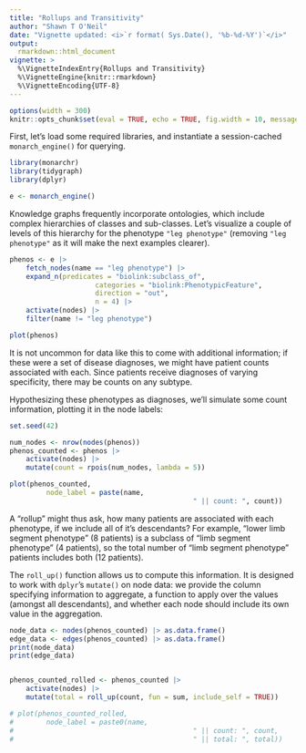 ```yaml
---
title: "Rollups and Transitivity"
author: "Shawn T O'Neil"
date: "Vignette updated: <i>`r format( Sys.Date(), '%b-%d-%Y')`</i>"
output:
  rmarkdown::html_document
vignette: >
  %\VignetteIndexEntry{Rollups and Transitivity}
  %\VignetteEngine{knitr::rmarkdown}
  %\VignetteEncoding{UTF-8}
---
```



```r
options(width = 300)
knitr::opts_chunk$set(eval = TRUE, echo = TRUE, fig.width = 10, message = FALSE, warning = FALSE)
```

First, let's load some required libraries, and instantiate a session-cached `monarch_engine()` for querying.

```r
library(monarchr)
library(tidygraph)
library(dplyr)

e <- monarch_engine()
```


Knowledge graphs frequently incorporate ontologies, which include complex hierarchies 
of classes and sub-classes. Let's visualize a couple of levels of this hierarchy for the phenotype `"leg phenotype"`
(removing `"leg phenotype"` as it will make the next examples clearer).


```r
phenos <- e |>
	fetch_nodes(name == "leg phenotype") |>
	expand_n(predicates = "biolink:subclass_of", 
					 categories = "biolink:PhenotypicFeature", 
					 direction = "out", 
					 n = 4) |>
	activate(nodes) |>
	filter(name != "leg phenotype")

plot(phenos)
```
It is not uncommon for data like this to come with additional information; if these were a set of disease diagnoses, 
we might have patient counts associated with each. Since patients receive diagnoses of varying specificity, 
there may be counts on any subtype.

Hypothesizing these phenotypes as diagnoses, we'll simulate some
count information, plotting it in the node labels:

```r
set.seed(42)

num_nodes <- nrow(nodes(phenos))
phenos_counted <- phenos |>
	activate(nodes) |>
	mutate(count = rpois(num_nodes, lambda = 5))

plot(phenos_counted, 
		 node_label = paste(name, 
		 									 " || count: ", count))

```

A "rollup" might thus ask, how many patients are associated with each phenotype,
if we include all of it's descendants? For example, "lower limb segment phenotype" (8 patients)
is a subclass of "limb segment phenotype" (4 patients), so the total number of "limb segment phenotype" 
patients includes both (12 patients). 

The `roll_up()` function allows us to compute this information. It is designed to work
with `dplyr`'s `mutate()` on node data: we provide the column specifying
information to aggregate, a function to apply over the values (amongst all descendants), 
and whether each node should include its own value in the aggregation.

```r
node_data <- nodes(phenos_counted) |> as.data.frame()
edge_data <- edges(phenos_counted) |> as.data.frame()
print(node_data)
print(edge_data)


phenos_counted_rolled <- phenos_counted |>
	activate(nodes) |>
	mutate(total = roll_up(count, fun = sum, include_self = TRUE))

# plot(phenos_counted_rolled,
# 		 node_label = paste0(name,
# 		 									 " || count: ", count,
# 		 									 " || total: ", total))

```

<!-- The corresponding **`roll_down()`** aggregates in the opposite direction (not shown). -->

<!-- ## Other aggregations, transferring information -->

<!-- When performing a rollup, each node receives the specified column, indexed to  -->
<!-- include only its descendants (and itself, if `include_self` is set). This is then passed to the  -->
<!-- aggregating function `fun`.  -->

<!-- To see how this can be useful, we'll start by introducing another function,  -->
<!-- `transfer()`. Much like `roll_up()`, this function is designed to be used with -->
<!-- `mutate()` on node data; its purpose is to transfer information across edges, -->
<!-- usually from nodes of one kind to another. We'll start by fetching all of the subtypes -->
<!-- of Niemann-Pick disease, and all known causal genes. -->


<!-- ```{r} -->
<!-- npc_genes <- e |> -->
<!-- 	fetch_nodes(name == "Niemann-Pick disease") |> -->
<!-- 	descendants() |> -->
<!-- 	expand(predicates = "biolink:causes") -->

<!-- plot(npc_genes) -->
<!-- ``` -->
<!-- Now, we might wish for disease nodes to have an attribute reflecting their causal genes. -->
<!-- This information is captured in the graph, but not as a part of the nodes. The `transfer()` -->
<!-- function 'pulls' information across edges: -->

<!-- ```{r} -->
<!-- npc_genes_causal <- npc_genes |> -->
<!-- 	activate(nodes) |> -->
<!-- 	mutate(caused_by = transfer(name, over = "biolink:causes", direction = "out")) -->

<!-- plot(npc_genes_causal, node_label = paste0(name,  -->
<!-- 																					 " || caused by: ", caused_by)) -->
<!-- ``` -->

<!-- Here, transfer is moving information 'over' (or across) `"biolink:causes"` -->
<!-- edges in an outward direction, along the direction of the edge. The transferred -->
<!-- information is being drawn from source nodes' `name`, resulting in a new `caused_by` -->
<!-- column in the node table.  -->

<!-- ```{r} -->
<!-- nodes(npc_genes_causal) |> -->
<!-- 	select(name, caused_by) -->
<!-- ``` -->

<!-- In cases where a transfer would result in multiple values being collected at the destination node,  -->
<!-- the result will be a list column. -->

<!-- To finish this example, we use `roll_up()` to collect, for each diseases, the set of genes -->
<!-- that cause it or any of its subtypes. -->

<!-- ```{r} -->
<!-- npc_genes_causal_rolled <- npc_genes_causal |> -->
<!-- 	activate(nodes) |> -->
<!-- 	mutate(any_caused_by = roll_up(caused_by,  -->
<!-- 																 fun = unique,  -->
<!-- 																 include_self = TRUE,  -->
<!-- 																 predicates = "biolink:subclass_of")) -->

<!-- plot(npc_genes_causal_rolled, node_label = paste0(name,  -->
<!-- 																					        " || any caused by: ", any_caused_by)) -->
<!-- ``` -->
<!-- The inclusion of `NA` values may not be desired (it signals that at least one -->
<!-- of the rolled nodes had a `caused_by` of `NA`). We could write an aggregating function -->
<!-- that removes `NA` and supply that; this would also a good use case for `purrr`'s  -->
<!-- `compose()` (`fun = compose(unique, na.omit)`). -->

<!-- ## Transitive closures and reductions -->

<!-- Let's return to the patient-count example, using the rolled-up data: -->

<!-- ```{r} -->
<!-- plot(phenos_counted_rolled,  -->
<!-- 		 node_label = paste0(name,  -->
<!-- 		 									 " || count: ", count,  -->
<!-- 		 									 " || total: ", total)) -->

<!-- ``` -->
<!-- It may be the case that to protect patient privacy (again, pretending these  -->
<!-- phenotypes are disease diagnoses associated with patients) we want to remove -->
<!-- nodes that have a `count` less than 6. If we do so however, we lose connectivity: -->

<!-- ```{r} -->
<!-- censored <- phenos_counted_rolled |> -->
<!-- 	activate(nodes) |> -->
<!-- 	filter(!count < 6) -->

<!-- plot(censored,  -->
<!-- 		 node_label = paste0(name,  -->
<!-- 		 									 " || count: ", count,  -->
<!-- 		 									 " || total: ", total)) -->

<!-- ``` -->
<!-- To fix this, we can first compute the `transitive_closure()` of the graph, with respect -->
<!-- to an edge predicate we want to treat as transitive (defaulting to `biolink:subclass_of`). We color edges -->
<!-- by `primary_knowledge_source` to highlight that newly created transitive edges are given knowledge source -->
<!-- `transitive_<predicate>`, but use the same predicate. The result is busy, and in general the number of transitive -->
<!-- edges can be $O(n^2)$ in the number of nodes. -->

<!-- ```{r} -->
<!-- phenos_closed <- phenos_counted_rolled |> -->
<!-- 	transitive_closure(predicate = "biolink:subclass_of") -->

<!-- plot(phenos_closed,  -->
<!-- 		 node_label = paste0(name,  -->
<!-- 		 									 " || count: ", count,  -->
<!-- 		 									 " || total: ", total), -->
<!-- 		 edge_color = primary_knowledge_source,  -->
<!-- 		 edge_linetype = predicate) -->

<!-- ``` -->
<!-- Now we can try our removal: -->

<!-- ```{r} -->
<!-- closed_censored <- phenos_closed |> -->
<!-- 	activate(nodes) |> -->
<!-- 	filter(!count < 6) -->

<!-- plot(closed_censored,  -->
<!-- 		 node_label = paste0(name,  -->
<!-- 		 									 " || count: ", count,  -->
<!-- 		 									 " || total: ", total), -->
<!-- 		 edge_color = primary_knowledge_source,  -->
<!-- 		 edge_linetype = predicate) -->
<!-- ``` -->

<!-- The graph retains its connectivity, but has redundant edges. The `transitive_reduction()` -->
<!-- function removes these, again according to a specified transitive predicate  -->
<!-- (defaulting again to `biolink:subclass_f`). -->

<!-- ```{r} -->
<!-- phenos_final <- closed_censored |> -->
<!-- 	transitive_reduction(predicate = "biolink:subclass_of") -->

<!-- plot(phenos_final,  -->
<!-- 		 node_label = paste0(name,  -->
<!-- 		 									 " || count: ", count,  -->
<!-- 		 									 " || total: ", total), -->
<!-- 		 edge_color = primary_knowledge_source,  -->
<!-- 		 edge_linetype = predicate) -->
<!-- ``` -->











